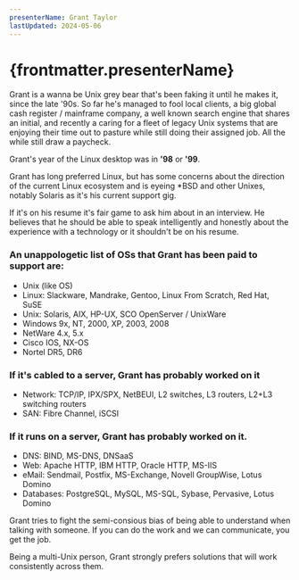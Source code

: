 ```yaml
---
presenterName: Grant Taylor
lastUpdated: 2024-05-06
---
```


# {frontmatter.presenterName}

Grant is a wanna be Unix grey bear that's been faking it until he makes it, since the late '90s. So far he's managed to fool local clients, a big global cash register / mainframe company, a well known search engine that shares an initial, and recently a caring for a fleet of legacy Unix systems that are enjoying their time out to pasture while still doing their assigned job. All the while still draw a paycheck.

Grant's year of the Linux desktop was in **'98** or **'99**.

Grant has long preferred Linux, but has some concerns about the direction of the current Linux ecosystem and is eyeing \*BSD and other Unixes, notably Solaris as it's his current support gig.

If it's on his resume it's fair game to ask him about in an interview. He believes that he should be able to speak intelligently and honestly about the experience with a technology or it shouldn't be on his resume.

### An unappologetic list of OSs that Grant has been paid to support are:

- Unix (like OS)
- Linux: Slackware, Mandrake, Gentoo, Linux From Scratch, Red Hat, SuSE
- Unix: Solaris, AIX, HP-UX, SCO OpenServer / UnixWare
- Windows 9x, NT, 2000, XP, 2003, 2008
- NetWare 4.x, 5.x
- Cisco IOS, NX-OS
- Nortel DR5, DR6

### If it's cabled to a server, Grant has probably worked on it

- Network: TCP/IP, IPX/SPX, NetBEUI, L2 switches, L3 routers, L2+L3 switching routers
- SAN: Fibre Channel, iSCSI

### If it runs on a server, Grant has probably worked on it.

- DNS: BIND, MS-DNS, DNSaaS
- Web: Apache HTTP, IBM HTTP, Oracle HTTP, MS-IIS
- eMail: Sendmail, Postfix, MS-Exchange, Novell GroupWise, Lotus Domino
- Databases: PostgreSQL, MySQL, MS-SQL, Sybase, Pervasive, Lotus Domino

Grant tries to fight the semi-consious bias of being able to understand when talking with someone. If you can do the work and we can communicate, you get the job.

Being a multi-Unix person, Grant strongly prefers solutions that will work consistently across them.
